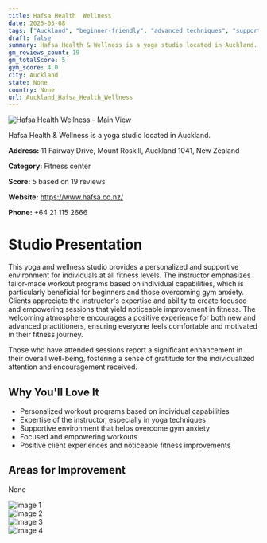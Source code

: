 ```yaml
---
title: Hafsa Health  Wellness
date: 2025-03-08
tags: ["Auckland", "beginner-friendly", "advanced techniques", "supportive atmosphere", "personalized training", "Auckland"]  
draft: false
summary: Hafsa Health & Wellness is a yoga studio located in Auckland.
gm_reviews_count: 19
gm_totalScore: 5
gym_score: 4.0
city: Auckland
state: None
country: None
url: Auckland_Hafsa_Health_Wellness
---
```


<div className="aspect-[16/9] relative my-8">
  <img 
    src="https://lh5.googleusercontent.com/p/AF1QipOZ4agzXY8lDkw7wD8uM51rBmnq7dM61d6uQGan=w1920-h1080-k-no"
    alt="Hafsa Health  Wellness - Main View"
    className="object-cover absolute inset-0 w-full h-full rounded-lg"
  />
</div>

Hafsa Health & Wellness is a yoga studio located in Auckland.

**Address:** 11 Fairway Drive, Mount Roskill, Auckland 1041, New Zealand

**Category:** Fitness center

**Score:** 5 based on 19 reviews

**Website:** https://www.hafsa.co.nz/

**Phone:** +64 21 115 2666

# Studio Presentation

This yoga and wellness studio provides a personalized and supportive environment for individuals at all fitness levels. The instructor emphasizes tailor-made workout programs based on individual capabilities, which is particularly beneficial for beginners and those overcoming gym anxiety. Clients appreciate the instructor's expertise and ability to create focused and empowering sessions that yield noticeable improvement in fitness. The welcoming atmosphere encourages a positive experience for both new and advanced practitioners, ensuring everyone feels comfortable and motivated in their fitness journey.

Those who have attended sessions report a significant enhancement in their overall well-being, fostering a sense of gratitude for the individualized attention and encouragement received.

## Why You'll Love It

- Personalized workout programs based on individual capabilities
- Expertise of the instructor, especially in yoga techniques
- Supportive environment that helps overcome gym anxiety
- Focused and empowering workouts
- Positive client experiences and noticeable fitness improvements

## Areas for Improvement

None

<div className="grid grid-cols-1 xl:grid-cols-2 gap-4 my-8">
<div className="aspect-[4/3] relative"><img src="https://lh5.googleusercontent.com/p/AF1QipOhSSd3eVr1-PtASFPXLzZloIxIuvwAF-OdGpTg=w1920-h1080-k-no" alt="Image 1" className="object-cover absolute inset-0 w-full h-full rounded-lg" /></div>
<div className="aspect-[4/3] relative"><img src="https://lh5.googleusercontent.com/p/AF1QipNwVUKOKEHzDUkkfshxrgLzjepe0elllSPpDclQ=w1920-h1080-k-no" alt="Image 2" className="object-cover absolute inset-0 w-full h-full rounded-lg" /></div>
<div className="aspect-[4/3] relative"><img src="https://lh5.googleusercontent.com/p/AF1QipPcHdVB0TtdPzGqlC6-2o1_3ggV5cw3uHdVqv7d=w1920-h1080-k-no" alt="Image 3" className="object-cover absolute inset-0 w-full h-full rounded-lg" /></div>
<div className="aspect-[4/3] relative"><img src="https://lh5.googleusercontent.com/p/AF1QipPpEF7uL9Jy-yz65xOUGmcpUZvEVT42pVkqXRlQ=w1920-h1080-k-no" alt="Image 4" className="object-cover absolute inset-0 w-full h-full rounded-lg" /></div>
</div>